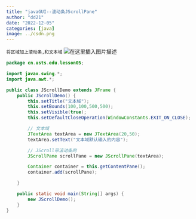 ```yaml
---
title: "javaGUI--滚动条JScrollPane"
author: "dd21"
date: "2022-12-05" 
categories: [java]
image: ../csdn.png
---
```



`将区域加上滚动条,和文本域`
![在这里插入图片描述](https://img-blog.csdnimg.cn/1e725df04ed0424e9b42cb827049b031.png)

```java
package cn.usts.edu.lesson05;

import javax.swing.*;
import java.awt.*;

public class JScrollDemo extends JFrame {
    public JScrollDemo() {
        this.setTitle("文本域");
        this.setBounds(100,100,500,500);
        this.setVisible(true);
        this.setDefaultCloseOperation(WindowConstants.EXIT_ON_CLOSE);

        // 文本域
        JTextArea textArea = new JTextArea(20,50);
        textArea.setText("文本域默认输入的内容");

        // JScroll带滚动条的
        JScrollPane scrollPane = new JScrollPane(textArea);

        Container container = this.getContentPane();
        container.add(scrollPane);

    }

    public static void main(String[] args) {
        new JScrollDemo();
    }
}

```

